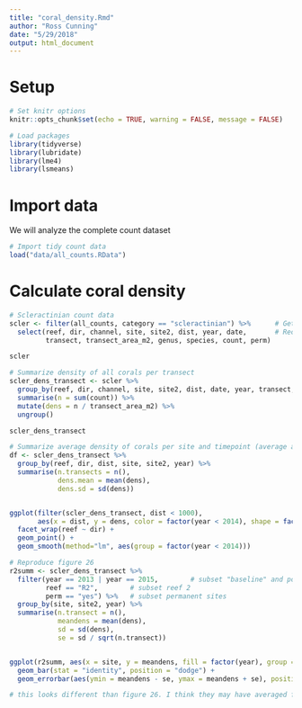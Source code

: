 ```yaml
---
title: "coral_density.Rmd"
author: "Ross Cunning"
date: "5/29/2018"
output: html_document
---
```


# Setup

```r
# Set knitr options
knitr::opts_chunk$set(echo = TRUE, warning = FALSE, message = FALSE)
```

```r
# Load packages
library(tidyverse)
library(lubridate)
library(lme4)
library(lsmeans)
```

# Import data

We will analyze the complete count dataset

```r
# Import tidy count data
load("data/all_counts.RData")
```

# Calculate coral density
```r
# Scleractinian count data
scler <- filter(all_counts, category == "scleractinian") %>%      # Get scleractinians only
  select(reef, dir, channel, site, site2, dist, year, date,       # Reorder columns
         transect, transect_area_m2, genus, species, count, perm)

scler

# Summarize density of all corals per transect
scler_dens_transect <- scler %>%
  group_by(reef, dir, channel, site, site2, dist, date, year, transect, transect_area_m2, perm) %>%
  summarise(n = sum(count)) %>%
  mutate(dens = n / transect_area_m2) %>%
  ungroup()

scler_dens_transect

# Summarize average density of corals per site and timepoint (average across transects)
df <- scler_dens_transect %>%
  group_by(reef, dir, dist, site, site2, year) %>%
  summarise(n.transects = n(),
            dens.mean = mean(dens),
            dens.sd = sd(dens))


ggplot(filter(scler_dens_transect, dist < 1000), 
       aes(x = dist, y = dens, color = factor(year < 2014), shape = factor(year))) + 
  facet_wrap(reef ~ dir) +
  geom_point() +
  geom_smooth(method="lm", aes(group = factor(year < 2014)))
```

```r
# Reproduce figure 26
r2summ <- scler_dens_transect %>%
  filter(year == 2013 | year == 2015,        # subset "baseline" and post-construction
         reef == "R2",        # subset reef 2
         perm == "yes") %>%   # subset permanent sites
  group_by(site, site2, year) %>%
  summarise(n.transect = n(),
            meandens = mean(dens),
            sd = sd(dens),
            se = sd / sqrt(n.transect))


ggplot(r2summ, aes(x = site, y = meandens, fill = factor(year), group = factor(year))) + 
  geom_bar(stat = "identity", position = "dodge") +
  geom_errorbar(aes(ymin = meandens - se, ymax = meandens + se), position = "dodge")

# this looks different than figure 26. I think they may have averaged first across the three transects for each date, and then averaged across the four dates. see Table 13 "N=4" for most sites...
```


